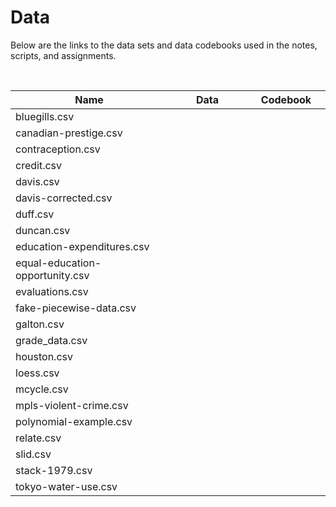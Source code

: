 # Data

Below are the links to the data sets and data codebooks used in the notes, scripts, and assignments. 

<br />

<table class="table">

<thead>
<tr>
<th style="width:50%;">Name</th>
<th style="width:25%;text-align:center;">Data</th>
<th style="width:25%;text-align:center;">Codebook</th>
</tr>
</thead>


<tbody>

<!-- <tr> -->
<!-- <td>activity-based-courses.csv</td> -->
<!-- <td align="center" style="vertical-align:middle;"> -->
<!--   <a href="https://github.com/zief0002/epsy-8264/raw/master/data/activity-based-courses.csv"> -->
<!--     <span class="fas fa-file-csv" style="color: #ff2600; font-size: 20px;"></span> -->
<!--   </a> -->
<!-- </td> -->
<!-- <td align="center" style="vertical-align:middle;"> -->
<!--   <a href="codebooks/activity-based-courses.html" target="_blank"> -->
<!--     <span class="fas fa-book-open" style="color: #ff2600; font-size: 20px;"></span> -->
<!--   </a> -->
<!-- </td> -->
<!-- </tr> -->

<tr>
<td>bluegills.csv</td>
<td align="center" style="vertical-align:middle;">
  <a href="https://github.com/zief0002/epsy-8264/raw/master/data/bluegills.csv">
    <span class="fas fa-file-csv" style="color: #ff2600; font-size: 20px;"></span>
  </a>
</td>
<td align="center" style="vertical-align:middle;">
  <!-- <a href="codebooks/colleges-bordering-mn.html" target="_blank"> -->
  <!--   <span class="fas fa-book-open" style="color: #ff2600; font-size: 20px;"></span> -->
  <!-- </a> -->
</td>
</tr>

<tr>
<td>canadian-prestige.csv</td>
<td align="center" style="vertical-align:middle;">
  <a href="https://github.com/zief0002/epsy-8264/raw/master/data/canadian-prestige.csv">
    <span class="fas fa-file-csv" style="color: #ff2600; font-size: 20px;"></span>
  </a>
</td>
<td align="center" style="vertical-align:middle;">
  <!-- <a href="codebooks/evaluations.html" target="_blank"> -->
  <!--   <span class="fas fa-book-open" style="color: #ff2600; font-size: 20px;"></span> -->
  <!-- </a> -->
</td>
</tr>

<tr>
<td>contraception.csv</td>
<td align="center" style="vertical-align:middle;">
  <a href="https://github.com/zief0002/epsy-8264/raw/master/data/contraception.csv">
    <span class="fas fa-file-csv" style="color: #ff2600; font-size: 20px;"></span>
  </a>
</td>
<td align="center" style="vertical-align:middle;">
  <a href="codebooks/contraception.html" target="_blank">
    <span class="fas fa-book-open" style="color: #ff2600; font-size: 20px;"></span>
  </a>
</td>
</tr>

<tr>
<td>credit.csv</td>
<td align="center" style="vertical-align:middle;">
  <a href="https://github.com/zief0002/epsy-8264/raw/master/data/credit.csv">
    <span class="fas fa-file-csv" style="color: #ff2600; font-size: 20px;"></span>
  </a>
</td>
<td align="center" style="vertical-align:middle;">
  <!-- <a href="codebooks/fertility.html" target="_blank"> -->
  <!--   <span class="fas fa-book-open" style="color: #ff2600; font-size: 20px;"></span> -->
  <!-- </a> -->
</td>
</tr>

<tr>
<td>davis.csv</td>
<td align="center" style="vertical-align:middle;">
  <a href="https://github.com/zief0002/epsy-8264/raw/master/data/davis.csv">
    <span class="fas fa-file-csv" style="color: #ff2600; font-size: 20px;"></span>
  </a>
</td>
<td align="center" style="vertical-align:middle;">
  <!-- <a href="codebooks/keith-gpa.html" target="_blank"> -->
  <!--   <span class="fas fa-book-open" style="color: #ff2600; font-size: 20px;"></span> -->
  <!-- </a> -->
</td>
</tr>

<tr>
<td>davis-corrected.csv</td>
<td align="center" style="vertical-align:middle;">
  <a href="https://github.com/zief0002/epsy-8264/raw/master/data/davis-corrected.csv">
    <span class="fas fa-file-csv" style="color: #ff2600; font-size: 20px;"></span>
  </a>
</td>
<td align="center" style="vertical-align:middle;">
  <!-- <a href="codebooks/goodreads.html" target="_blank"> -->
  <!--   <span class="fas fa-book-open" style="color: #ff2600; font-size: 20px;"></span> -->
  <!-- </a> -->
</td>
</tr>

<tr>
<td>duff.csv</td>
<td align="center" style="vertical-align:middle;">
  <a href="https://github.com/zief0002/epsy-8264/raw/master/data/duff.csv">
    <span class="fas fa-file-csv" style="color: #ff2600; font-size: 20px;"></span>
  </a>
</td>
<td align="center" style="vertical-align:middle;">
  <!-- <a href="codebooks/mn-schools.html" target="_blank"> -->
  <!--   <span class="fas fa-book-open" style="color: #ff2600; font-size: 20px;"></span> -->
  <!-- </a> -->
</td>
</tr>

<tr>
<td>duncan.csv</td>
<td align="center" style="vertical-align:middle;">
  <a href="https://github.com/zief0002/epsy-8264/raw/master/data/duncan.csv">
    <span class="fas fa-file-csv" style="color: #ff2600; font-size: 20px;"></span>
  </a>
</td>
<td align="center" style="vertical-align:middle;">
  <!-- <a href="codebooks/riverview.html" target="_blank"> -->
  <!--   <span class="fas fa-book-open" style="color: #ff2600; font-size: 20px;"></span> -->
  <!-- </a> -->
</td>
</tr>

<tr>
<td>education-expenditures.csv</td>
<td align="center" style="vertical-align:middle;">
  <a href="https://github.com/zief0002/epsy-8264/raw/master/data/education-expenditures.csv">
    <span class="fas fa-file-csv" style="color: #ff2600; font-size: 20px;"></span>
  </a>
</td>
<td align="center" style="vertical-align:middle;">
  <!-- <a href="codebooks/state-education.html" target="_blank"> -->
  <!--   <span class="fas fa-book-open" style="color: #ff2600; font-size: 20px;"></span> -->
  <!-- </a> -->
</td>
</tr>

<tr>
<td>equal-education-opportunity.csv</td>
<td align="center" style="vertical-align:middle;">
  <a href="https://github.com/zief0002/epsy-8264/raw/master/data/equal-education-opportunity.csv">
    <span class="fas fa-file-csv" style="color: #ff2600; font-size: 20px;"></span>
  </a>
</td>
<td align="center" style="vertical-align:middle;">
  <!-- <a href="codebooks/substance-family.html" target="_blank"> -->
  <!--   <span class="fas fa-book-open" style="color: #ff2600; font-size: 20px;"></span> -->
  <!-- </a> -->
</td>
</tr>


<tr>
<td>evaluations.csv</td>
<td align="center" style="vertical-align:middle;">
  <a href="https://github.com/zief0002/epsy-8264/raw/master/data/evaluations.csv">
    <span class="fas fa-file-csv" style="color: #ff2600; font-size: 20px;"></span>
  </a>
</td>
<td align="center" style="vertical-align:middle;">
  <a href="codebooks/evaluations.html" target="_blank">
    <span class="fas fa-book-open" style="color: #ff2600; font-size: 20px;"></span>
  </a>
</td>
</tr>

<tr>
<td>fake-piecewise-data.csv</td>
<td align="center" style="vertical-align:middle;">
  <a href="https://github.com/zief0002/epsy-8264/raw/master/data/fake-piecewise-data.csv">
    <span class="fas fa-file-csv" style="color: #ff2600; font-size: 20px;"></span>
  </a>
</td>
<td align="center" style="vertical-align:middle;">
  <!-- <a href="codebooks/work-demands.html" target="_blank"> -->
  <!--   <span class="fas fa-book-open" style="color: #ff2600; font-size: 20px;"></span> -->
  <!-- </a> -->
</td>
</tr>

<tr>
<td>galton.csv</td>
<td align="center" style="vertical-align:middle;">
  <a href="https://github.com/zief0002/epsy-8264/raw/master/data/galton.csv">
    <span class="fas fa-file-csv" style="color: #ff2600; font-size: 20px;"></span>
  </a>
</td>
<td align="center" style="vertical-align:middle;">
  <!-- <a href="codebooks/work-demands.html" target="_blank"> -->
  <!--   <span class="fas fa-book-open" style="color: #ff2600; font-size: 20px;"></span> -->
  <!-- </a> -->
</td>
</tr>

<tr>
<td>grade_data.csv</td>
<td align="center" style="vertical-align:middle;">
  <a href="https://github.com/zief0002/epsy-8264/raw/master/data/grade_data.csv">
    <span class="fas fa-file-csv" style="color: #ff2600; font-size: 20px;"></span>
  </a>
</td>
<td align="center" style="vertical-align:middle;">
  <!-- <a href="codebooks/work-demands.html" target="_blank"> -->
  <!--   <span class="fas fa-book-open" style="color: #ff2600; font-size: 20px;"></span> -->
  <!-- </a> -->
</td>
</tr>

<tr>
<td>houston.csv</td>
<td align="center" style="vertical-align:middle;">
  <a href="https://github.com/zief0002/epsy-8264/raw/master/data/houston.csv">
    <span class="fas fa-file-csv" style="color: #ff2600; font-size: 20px;"></span>
  </a>
</td>
<td align="center" style="vertical-align:middle;">
  <!-- <a href="codebooks/work-demands.html" target="_blank"> -->
  <!--   <span class="fas fa-book-open" style="color: #ff2600; font-size: 20px;"></span> -->
  <!-- </a> -->
</td>
</tr>

<tr>
<td>loess.csv</td>
<td align="center" style="vertical-align:middle;">
  <a href="https://github.com/zief0002/epsy-8264/raw/master/data/loess.csv">
    <span class="fas fa-file-csv" style="color: #ff2600; font-size: 20px;"></span>
  </a>
</td>
<td align="center" style="vertical-align:middle;">
  <!-- <a href="codebooks/work-demands.html" target="_blank"> -->
  <!--   <span class="fas fa-book-open" style="color: #ff2600; font-size: 20px;"></span> -->
  <!-- </a> -->
</td>
</tr>

<tr>
<td>mcycle.csv</td>
<td align="center" style="vertical-align:middle;">
  <a href="https://github.com/zief0002/epsy-8264/raw/master/data/mcycle.csv">
    <span class="fas fa-file-csv" style="color: #ff2600; font-size: 20px;"></span>
  </a>
</td>
<td align="center" style="vertical-align:middle;">
  <!-- <a href="codebooks/work-demands.html" target="_blank"> -->
  <!--   <span class="fas fa-book-open" style="color: #ff2600; font-size: 20px;"></span> -->
  <!-- </a> -->
</td>
</tr>

<tr>
<td>mpls-violent-crime.csv</td>
<td align="center" style="vertical-align:middle;">
  <a href="https://github.com/zief0002/epsy-8264/raw/master/data/mpls-violent-crime.csv">
    <span class="fas fa-file-csv" style="color: #ff2600; font-size: 20px;"></span>
  </a>
</td>
<td align="center" style="vertical-align:middle;">
  <!-- <a href="codebooks/work-demands.html" target="_blank"> -->
  <!--   <span class="fas fa-book-open" style="color: #ff2600; font-size: 20px;"></span> -->
  <!-- </a> -->
</td>
</tr>

<tr>
<td>polynomial-example.csv</td>
<td align="center" style="vertical-align:middle;">
  <a href="https://github.com/zief0002/epsy-8264/raw/master/data/polynomial-example.csv">
    <span class="fas fa-file-csv" style="color: #ff2600; font-size: 20px;"></span>
  </a>
</td>
<td align="center" style="vertical-align:middle;">
  <!-- <a href="codebooks/work-demands.html" target="_blank"> -->
  <!--   <span class="fas fa-book-open" style="color: #ff2600; font-size: 20px;"></span> -->
  <!-- </a> -->
</td>
</tr>

<tr>
<td>relate.csv</td>
<td align="center" style="vertical-align:middle;">
  <a href="https://github.com/zief0002/epsy-8264/raw/master/data/relate.csv">
    <span class="fas fa-file-csv" style="color: #ff2600; font-size: 20px;"></span>
  </a>
</td>
<td align="center" style="vertical-align:middle;">
  <!-- <a href="codebooks/work-demands.html" target="_blank"> -->
  <!--   <span class="fas fa-book-open" style="color: #ff2600; font-size: 20px;"></span> -->
  <!-- </a> -->
</td>
</tr>

<tr>
<td>slid.csv</td>
<td align="center" style="vertical-align:middle;">
  <a href="https://github.com/zief0002/epsy-8264/raw/master/data/slid.csv">
    <span class="fas fa-file-csv" style="color: #ff2600; font-size: 20px;"></span>
  </a>
</td>
<td align="center" style="vertical-align:middle;">
  <!-- <a href="codebooks/work-demands.html" target="_blank"> -->
  <!--   <span class="fas fa-book-open" style="color: #ff2600; font-size: 20px;"></span> -->
  <!-- </a> -->
</td>
</tr>

<tr>
<td>stack-1979.csv</td>
<td align="center" style="vertical-align:middle;">
  <a href="https://github.com/zief0002/epsy-8264/raw/master/data/stack-1979.csv">
    <span class="fas fa-file-csv" style="color: #ff2600; font-size: 20px;"></span>
  </a>
</td>
<td align="center" style="vertical-align:middle;">
  <!-- <a href="codebooks/work-demands.html" target="_blank"> -->
  <!--   <span class="fas fa-book-open" style="color: #ff2600; font-size: 20px;"></span> -->
  <!-- </a> -->
</td>
</tr>

<tr>
<td>tokyo-water-use.csv</td>
<td align="center" style="vertical-align:middle;">
  <a href="https://github.com/zief0002/epsy-8264/raw/master/data/tokyo-water-use.csv">
    <span class="fas fa-file-csv" style="color: #ff2600; font-size: 20px;"></span>
  </a>
</td>
<td align="center" style="vertical-align:middle;">
  <!-- <a href="codebooks/work-demands.html" target="_blank"> -->
  <!--   <span class="fas fa-book-open" style="color: #ff2600; font-size: 20px;"></span> -->
  <!-- </a> -->
</td>
</tr>




</tbody>
</table>